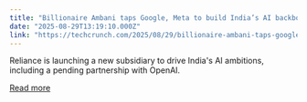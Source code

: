 ```yaml
---
title: "Billionaire Ambani taps Google, Meta to build India’s AI backbone"
date: "2025-08-29T13:19:10.000Z"
link: "https://techcrunch.com/2025/08/29/billionaire-ambani-taps-google-meta-to-build-indias-ai-backbone/"
---
```


Reliance is launching a new subsidiary to drive India's AI ambitions, including a pending partnership with OpenAI.

[Read more](https://techcrunch.com/2025/08/29/billionaire-ambani-taps-google-meta-to-build-indias-ai-backbone/)
